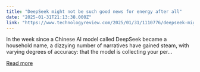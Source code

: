 ```yaml
---
title: "DeepSeek might not be such good news for energy after all"
date: "2025-01-31T21:13:38.000Z"
link: "https://www.technologyreview.com/2025/01/31/1110776/deepseek-might-not-be-such-good-news-for-energy-after-all/"
---
```


In the week since a Chinese AI model called DeepSeek became a household name, a dizzying number of narratives have gained steam, with varying degrees of accuracy: that the model is collecting your per...

[Read more](https://www.technologyreview.com/2025/01/31/1110776/deepseek-might-not-be-such-good-news-for-energy-after-all/)

